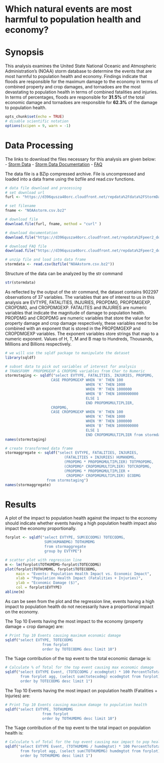 Which natural events are most harmful to population health and economy?
========================================================

# Synopsis
This analysis examines the United State National Oceanic and Atmospheric
Administration's (NOAA) storm database to determine the events that are most 
harmful to population health and economy. Findings indicate that floods are 
responsible for the maximum damage to the economy in terms of combined property
and crop damages, and tornadoes are the most devastating to population health 
in terms of combined fatalities and injuries. In terms of percentages, floods 
are responsible for **31.5%** of the total economic damage and tornadoes are 
responsible for **62.3%** of the damage to population health.

```r
opts_chunk$set(echo = TRUE)
# disable scientific notation
options(scipen = 9, warn = -1)
```

# Data Processing
The links to download the files necessary for this analysis are given below:
- [Storm Data](https://d396qusza40orc.cloudfront.net/repdata%2Fdata%2FStormData.csv.bz2)
- [Storm Data Documentation](https://d396qusza40orc.cloudfront.net/repdata%2Fpeer2_doc%2Fpd01016005curr.pdf)
- [FAQ](https://d396qusza40orc.cloudfront.net/repdata%2Fpeer2_doc%2FNCDC%20Storm%20Events-FAQ%20Page.pdf)

The data file is a BZip compressed archive. File is uncompressed and loaded 
into a data frame using the bzfile and read.csv functions.

```r
# data file download and processing
# set download url
furl <- "https://d396qusza40orc.cloudfront.net/repdata%2Fdata%2FStormData.csv.bz2"

# set filename
fname <- "NOAAstorm.csv.bz2"

# download file
download.file(furl, fname, method = "curl" )

# download documentation
download.file("https://d396qusza40orc.cloudfront.net/repdata%2Fpeer2_doc%2Fpd01016005curr.pdf", "NOAAStorm_doc.pdf", method ="curl")

# download FAQ file
download.file("https://d396qusza40orc.cloudfront.net/repdata%2Fpeer2_doc%2FNCDC%20Storm%20Events-FAQ%20Page.pdf", "NOAAStorm_FAQ.pdf", method ="curl")

# unzip file and load into data frame
stormdata <- read.csv(bzfile("NOAAstorm.csv.bz2"))
```

Structure of the data can be analyzed by the str command
```r
str(stormdata)
```
As reflected by the output of the str command, the dataset contains 902297
observations of 37 variables. The variables that are of interest to us in this 
analysis are EVTYPE, FATALITIES, INJURIES, PROPDMG, PROPDMGEXP, CROPDMG, and
CROPDMGEXP. FATALITES and INJURIES are numeric variables that indicate the 
magnitude of damage to population health. PROPDMG and CROPDMG are numeric 
variables that store the value for property damage and crop damage respectively,
these variables need to be combined with an exponent that is stored in the 
PROPDMGEXP and CROPDMGEXP variables. The exponent variables store strings that
map to a numeric exponent. Values of H, T, M and B map to Hundreds, Thousands,
Millions and Billions respectively.

```r
# we will use the sqldf package to manipulate the dataset
library(sqldf)
```

```r

# subset data to pick out variables of interest for analysis
# TRANSFORM  PROPDMGEXP & CROPDMG variables from Char to Numeric
stormstaging <- sqldf("select EVTYPE, FATALITIES, INJURIES, PROPDMG, 
                     CASE PROPDMGEXP WHEN 'H' THEN 100
                                     WHEN 'K' THEN 1000
                                     WHEN 'M' THEN 1000000
                                     WHEN 'B' THEN 1000000000
                                     ELSE 1
                                     END PROPDMGMULTIPLIER,
                     CROPDMG,
                     CASE CROPDMGEXP WHEN 'H' THEN 100
                                     WHEN 'K' THEN 1000
                                     WHEN 'M' THEN 1000000
                                     WHEN 'B' THEN 1000000000
                                     ELSE 1
                                     END CROPDMGMULTIPLIER from stormdata")
names(stormstaging)

# create transformed data frame
stormaggregate <- sqldf("select EVTYPE, FATALITIES, INJURIES,
                           (FATALITIES + INJURIES) HUMANDMG,
                           (PROPDMG * PROPDMGMULTIPLIER) TOTPROPDMG,
                           (CROPDMG* CROPDMGMULTIPLIER) TOTCROPDMG,
                           (PROPDMG * PROPDMGMULTIPLIER + 
                            CROPDMG* CROPDMGMULTIPLIER) ECODMG
                   from stormstaging")
names(stormaggregate)
```
# Results
A plot of the impact to population health against the impact to the economy 
should indicate whether events having a high population health impact also 
impact the economy proportionally.

```r
forplot <- sqldf("select EVTYPE, SUM(ECODMG) TOTECODMG,
                  SUM(HUMANDMG) TOTHUMDMG
                  from stormaggregate
                  group by EVTYPE")

# scatter plot with regression line
m <- lm(forplot$TOTHUMDMG~forplot$TOTECODMG)
plot(forplot$TOTHUMDMG, forplot$TOTECODMG,
     main = "Events: Population Health Impact vs. Economic Impact",
     xlab = "Population Health Impact (Fatalities + Injuries)",
     ylab = "Economic Damage ($)",
     col = forplot$EVTYPE)
abline(m)
```

As can be seen from the plot and the regression line, events having a high 
impact to population health do not necessarily have a proportional impact on 
the economy.

The Top 10 Events having the most impact to the economy 
(property damage + crop damage) are:
```r
# Print Top 10 Events causing maximum economic damage
sqldf("select EVTYPE, TOTECODMG
                 from forplot
                 order by TOTECODMG desc limit 10")
```
The %age contribution of the top event to the total economic damage is:

```r
# Calculate % of Total for the top event causing max economic damage
sqldf("select EVTYPE Event, (TOTECODMG / ecodmgtot) * 100 PercentToTotal
       from forplot agg, (select sum(totecodmg) ecodmgtot from forplot) tot
       order by TOTECODMG desc limit 1")
```
The Top 10 Events having the most impact on population health
(Fatalities + Injuries) are:

```r
# Print Top 10 Events causing maximum damage to population health
sqldf("select EVTYPE, TOTHUMDMG
                 from forplot
                 order by TOTHUMDMG desc limit 10")
```
The %age contribution of the top event to the total impact on population health
is:

```r
# Calculate % of Total for the top event causing max impact to pop health
sqldf("select EVTYPE Event, (TOTHUMDMG / humdmgtot) * 100 PercentToTotal
       from forplot agg, (select sum(TOTHUMDMG) humdmgtot from forplot) tot
       order by TOTHUMDMG desc limit 1")
```




